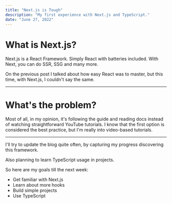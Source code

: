 ```yaml
---
title: "Next.js is Tough"
description: "My first experience with Next.js and TypeScript."
date: "June 27, 2022"
---
```


# What is Next.js?

Next.js is a React Framework. Simply React with batteries included. With Next, you can do SSR, SSG and many more.

On the previous post I talked about how easy React was to master, but this time, with Next.js, I couldn't say the same.

---

# What's the problem?

Most of all, in my opinion, it's following the guide and reading docs instead of watching straightforward YouTube tutorials. I know that the first option is considered the best practice, but I'm really into video-based tutorials.

---

I'll try to update the blog quite often, by capturing my progress discovering this framework.

Also planning to learn TypeScript usage in projects.

So here are my goals till the next week:

- Get familiar with Next.js
- Learn about more hooks
- Build simple projects
- Use TypeScript
